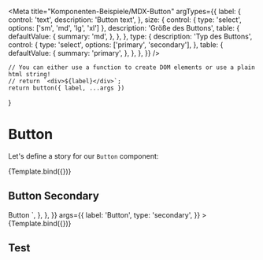 

<Meta
    title="Komponenten-Beispiele/MDX-Button"
    argTypes={{
        label: {
            control: 'text',
            description: 'Button text',
        },
        size: {
            control: { type: 'select', options: ['sm', 'md', 'lg', 'xl'] },
            description: 'Größe des Buttons',
            table: {
                defaultValue: {
                    summary: 'md',
                },
            },
        },
        type: {
            description: 'Typ des Buttons',
            control: {
                type: 'select',
                options: ['primary', 'secondary'],
            },
            table: {
                defaultValue: {
                    summary: 'primary',
                },
            },
        },
    }}
/>

    // You can either use a function to create DOM elements or use a plain html string!
    // return `<div>${label}</div>`;
    return button({ label, ...args })
}

# Button

Let's define a story for our `Button` component:

<Canvas>
    <Story
        name="Primary"
        args={{
            label: 'Button',
        }}
    >
        {Template.bind({})}
    </Story>
</Canvas>

<ArgsTable story="Primary" />

## Button Secondary

<Canvas>
    <Story
        name="Secondary"
        parameters={{
            docs: {
                source: {
                    code: `
<Button class="storybook-button storybook-button--secondary">Button</button>
        `,
                },
            },
        }}
        args={{
            label: 'Button',
            type: 'secondary',
        }}
    >
        {Template.bind({})}
    </Story>
</Canvas>

## Test
